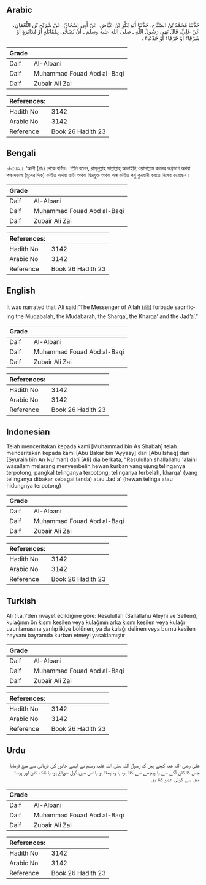 ## Arabic


<div dir="rtl" lang="ar" style={{fontSize:'larger',backgroundColor:'#f8f9fa',padding:20}}>
حَدَّثَنَا مُحَمَّدُ بْنُ الصَّبَّاحِ، حَدَّثَنَا أَبُو بَكْرِ بْنُ عَيَّاشٍ، عَنْ أَبِي إِسْحَاقَ، عَنْ شُرَيْحِ بْنِ النُّعْمَانِ، عَنْ عَلِيٍّ، قَالَ نَهَى رَسُولُ اللَّهِ ـ صلى الله عليه وسلم ـ أَنْ يُضَحَّى بِمُقَابَلَةٍ أَوْ مُدَابَرَةٍ أَوْ شَرْقَاءَ أَوْ خَرْقَاءَ أَوْ جَدْعَاءَ ‏.‏
</div>
<div style={{backgroundColor:'#f8f9fa',padding:20, marginBottom: 10}}><table> <thead> <tr> <th>Grade</th> <th></th> </tr> </thead> <tbody> <tr><td>Daif</td><td>Al-Albani</td></tr><tr><td>Daif</td><td>Muhammad Fouad Abd al-Baqi</td></tr><tr><td>Daif</td><td>Zubair Ali Zai</td></tr></tbody></table><table> <thead> <tr> <th>References:</th> <th></th> </tr> </thead> <tbody><tr><td>Hadith No</td><td>3142</td></tr><tr><td>Arabic No</td><td>3142</td></tr><tr><td>Reference</td><td>Book 26 Hadith 23</td></tr></tbody></table></div>

## Bengali


<div dir="ltr" lang="bn" style={{fontSize:'larger',backgroundColor:'#f8f9fa',padding:20}}>
১/৩১৪২। ‘আলী (রাঃ) থেকে বর্ণিত। তিনি বলেন, রাসূলুল্লাহ সাল্লাল্লাহু আলাইহি ওয়াসাল্লাম কানের অগ্রভাগ অথবা পশ্চাদভাগ (মূলের দিক) কর্তিত অথবা ফাটা অথবা ছিদ্রযুক্ত অথবা অঙ্গ কর্তিত পশু কুরবানী করতে নিষেধ করেছেন।
</div>
<div style={{backgroundColor:'#f8f9fa',padding:20, marginBottom: 10}}><table> <thead> <tr> <th>Grade</th> <th></th> </tr> </thead> <tbody> <tr><td>Daif</td><td>Al-Albani</td></tr><tr><td>Daif</td><td>Muhammad Fouad Abd al-Baqi</td></tr><tr><td>Daif</td><td>Zubair Ali Zai</td></tr></tbody></table><table> <thead> <tr> <th>References:</th> <th></th> </tr> </thead> <tbody><tr><td>Hadith No</td><td>3142</td></tr><tr><td>Arabic No</td><td>3142</td></tr><tr><td>Reference</td><td>Book 26 Hadith 23</td></tr></tbody></table></div>

## English


<div dir="ltr" lang="en" style={{fontSize:'larger',backgroundColor:'#f8f9fa',padding:20}}>
It was narrated that ‘Ali said:“The Messenger of Allah (ﷺ) forbade sacrificing the Muqabalah, the Mudabarah, the Sharqa’, the Kharqa’ and the Jad’a’.”
</div>
<div style={{backgroundColor:'#f8f9fa',padding:20, marginBottom: 10}}><table> <thead> <tr> <th>Grade</th> <th></th> </tr> </thead> <tbody> <tr><td>Daif</td><td>Al-Albani</td></tr><tr><td>Daif</td><td>Muhammad Fouad Abd al-Baqi</td></tr><tr><td>Daif</td><td>Zubair Ali Zai</td></tr></tbody></table><table> <thead> <tr> <th>References:</th> <th></th> </tr> </thead> <tbody><tr><td>Hadith No</td><td>3142</td></tr><tr><td>Arabic No</td><td>3142</td></tr><tr><td>Reference</td><td>Book 26 Hadith 23</td></tr></tbody></table></div>

## Indonesian


<div dir="ltr" lang="id" style={{fontSize:'larger',backgroundColor:'#f8f9fa',padding:20}}>
Telah menceritakan kepada kami [Muhammad bin As Shabah] telah menceritakan kepada kami [Abu Bakar bin 'Ayyasy] dari [Abu Ishaq] dari [Syuraih bin An Nu'man] dari [Ali] dia berkata, "Rasulullah shallallahu 'alaihi wasallam melarang menyembelih hewan kurban yang ujung telinganya terpotong, pangkal telinganya terpotong, telinganya terbelah, kharqa' (yang telinganya dibakar sebagai tanda) atau Jad'a' (hewan telinga atau hidungnya terpotong)
</div>
<div style={{backgroundColor:'#f8f9fa',padding:20, marginBottom: 10}}><table> <thead> <tr> <th>Grade</th> <th></th> </tr> </thead> <tbody> <tr><td>Daif</td><td>Al-Albani</td></tr><tr><td>Daif</td><td>Muhammad Fouad Abd al-Baqi</td></tr><tr><td>Daif</td><td>Zubair Ali Zai</td></tr></tbody></table><table> <thead> <tr> <th>References:</th> <th></th> </tr> </thead> <tbody><tr><td>Hadith No</td><td>3142</td></tr><tr><td>Arabic No</td><td>3142</td></tr><tr><td>Reference</td><td>Book 26 Hadith 23</td></tr></tbody></table></div>

## Turkish


<div dir="ltr" lang="tr" style={{fontSize:'larger',backgroundColor:'#f8f9fa',padding:20}}>
Ali (r.a.)'den rivayet edildiğine göre: Resulullah (Sallallahu Aleyhi ve Sellem), kulağının ön kısmı kesilen veya kulağının arka kısmı kesilen veya kulağı uzunlamasına yarılıp ikiye bölünen, ya da kulağı delinen veya burnu kesilen hayvanı bayramda kurban etmeyi yasaklamıştır
</div>
<div style={{backgroundColor:'#f8f9fa',padding:20, marginBottom: 10}}><table> <thead> <tr> <th>Grade</th> <th></th> </tr> </thead> <tbody> <tr><td>Daif</td><td>Al-Albani</td></tr><tr><td>Daif</td><td>Muhammad Fouad Abd al-Baqi</td></tr><tr><td>Daif</td><td>Zubair Ali Zai</td></tr></tbody></table><table> <thead> <tr> <th>References:</th> <th></th> </tr> </thead> <tbody><tr><td>Hadith No</td><td>3142</td></tr><tr><td>Arabic No</td><td>3142</td></tr><tr><td>Reference</td><td>Book 26 Hadith 23</td></tr></tbody></table></div>

## Urdu


<div dir="rtl" lang="ur" style={{fontSize:'larger',backgroundColor:'#f8f9fa',padding:20}}>
علی رضی اللہ عنہ کہتے ہیں کہ رسول اللہ صلی اللہ علیہ وسلم نے ایسے جانور کی قربانی سے منع فرمایا جس کا کان آگے سے یا پیچھے سے کٹا ہو، یا وہ پھٹا ہو یا اس میں گول سوراخ ہو، یا ناک کان اور ہونٹ میں سے کوئی عضو کٹا ہو۔
</div>
<div style={{backgroundColor:'#f8f9fa',padding:20, marginBottom: 10}}><table> <thead> <tr> <th>Grade</th> <th></th> </tr> </thead> <tbody> <tr><td>Daif</td><td>Al-Albani</td></tr><tr><td>Daif</td><td>Muhammad Fouad Abd al-Baqi</td></tr><tr><td>Daif</td><td>Zubair Ali Zai</td></tr></tbody></table><table> <thead> <tr> <th>References:</th> <th></th> </tr> </thead> <tbody><tr><td>Hadith No</td><td>3142</td></tr><tr><td>Arabic No</td><td>3142</td></tr><tr><td>Reference</td><td>Book 26 Hadith 23</td></tr></tbody></table></div>